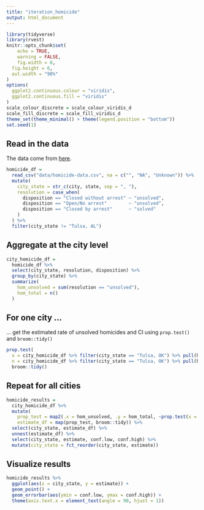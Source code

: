 ```yaml
---
title: "iteration_homicide"
output: html_document
---
```


```r
library(tidyverse)
library(rvest)
knitr::opts_chunk$set(
	echo = TRUE,
	warning = FALSE,
	fig.width = 8, 
  fig.height = 6,
  out.width = "90%"
)
options(
  ggplot2.continuous.colour = "viridis",
  ggplot2.continuous.fill = "viridis"
)
scale_colour_discrete = scale_colour_viridis_d
scale_fill_discrete = scale_fill_viridis_d
theme_set(theme_minimal() + theme(legend.position = "bottom"))
set.seed(1)
```


## Read in the data

The data come from [here](https://github.com/washingtonpost/data-homicides). 

```r
homicide_df = 
  read_csv("data/homicide-data.csv", na = c("", "NA", "Unknown")) %>%
  mutate(
    city_state = str_c(city, state, sep = ", "),
    resolution = case_when(
      disposition == "Closed without arrest" ~ "unsolved",
      disposition == "Open/No arrest"        ~ "unsolved",
      disposition == "Closed by arrest"      ~ "solved"
    )
  ) %>% 
  filter(city_state != "Tulsa, AL") 
```


## Aggregate at the city level


```r
city_homicide_df =
  homicide_df %>% 
  select(city_state, resolution, disposition) %>% 
  group_by(city_state) %>% 
  summarize(
    hom_unsolved = sum(resolution == "unsolved"),
    hom_total = n()
  )
```


## For one city ...

... get the estimated rate of unsolved homicides and CI using `prop.test()` and `broom::tidy()`

```r
prop.test(
  x = city_homicide_df %>% filter(city_state == "Tulsa, OK") %>% pull(hom_unsolved), 
  n = city_homicide_df %>% filter(city_state == "Tulsa, OK") %>% pull(hom_total)) %>% 
  broom::tidy()
```


## Repeat for all cities

```r
homicide_results = 
  city_homicide_df %>% 
  mutate(
    prop_test = map2(.x = hom_unsolved, .y = hom_total, ~prop.test(x = .x, n = .y)),
    estimate_df = map(prop_test, broom::tidy)) %>% 
  select(city_state, estimate_df) %>% 
  unnest(estimate_df) %>% 
  select(city_state, estimate, conf.low, conf.high) %>% 
  mutate(city_state = fct_reorder(city_state, estimate))
```


## Visualize results


```r
homicide_results %>% 
  ggplot(aes(x = city_state, y = estimate)) + 
  geom_point() + 
  geom_errorbar(aes(ymin = conf.low, ymax = conf.high)) +  
  theme(axis.text.x = element_text(angle = 90, hjust = 1))
```
